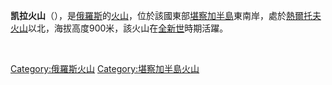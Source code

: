 {{coord|51.65|N|157.35|E|type:mountain|display=title}}

'''凯拉火山'''（{{lang-ru|Келля}}），是[[俄羅斯|俄羅斯]]的[[火山|火山]]，位於該國東部[[堪察加半島|堪察加半島]]東南岸，處於[[熱爾托夫火山|熱爾托夫火山]]以北，海拔高度900米，該火山在[[全新世|全新世]]時期活躍。

{{Infobox Mountain|海拔=490m|照片=Belenkaya.jpg|Photo=|照片大小=|type=[[复式火山|复式火山]]|country={{flag|RUS}}|Age=[[全新世|全新世]]|region=|area=}}

<br />

{{Russia-geo-stub}}
[[Category:俄羅斯火山|Category:俄羅斯火山]]
[[Category:堪察加半島火山|Category:堪察加半島火山]]